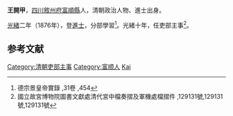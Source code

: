 '''王開甲'''，[[四川|四川]][[敘州府|敘州府]][[富順縣|富順縣]]人，清朝政治人物、進士出身。

[[光緒|光緒]]二年（1876年），登[[進士|進士]]，分部學習<ref>德宗景皇帝實錄 ,31卷 ,454</ref>。光緒十年，任吏部主事<ref>國立故宮博物院圖書文獻處清代宮中檔奏摺及軍機處檔摺件 ,129131號,129131號,129131號</ref>。

==参考文献==
{{reflist}}
{{清朝人物小作品}}
{{光緒二年丙子恩科殿試金榜}}
[[Category:清朝吏部主事|Category:清朝吏部主事]]
[[Category:富顺人|Category:富顺人]]
[[Category:王姓|Kai]]